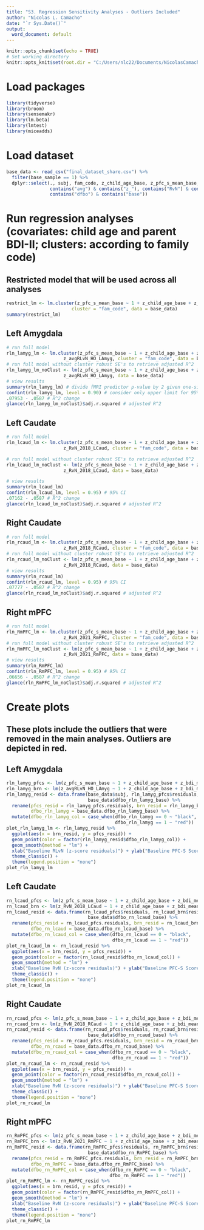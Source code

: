 ---
title: "S3. Regression Sensitivity Analyses - Outliers Included"
author: "Nicolas L. Camacho"
date: "`r Sys.Date()`"
output:
  word_document: default
---

```{r setup, include=FALSE}
knitr::opts_chunk$set(echo = TRUE)
# Set working directory
knitr::opts_knit$set(root.dir = "C:/Users/nlc22/Documents/NicolasCamacho/fmri_reward/analysis_data")
```

# Load packages
```{r, message = FALSE, warning = FALSE}
library(tidyverse)
library(broom)
library(sensemakr)
library(lm.beta)
library(lmtest)
library(miceadds)
```

# Load dataset
```{r, message = FALSE}
base_data <- read_csv("final_dataset_share.csv") %>% 
  filter(base_sample == 1) %>%
  dplyr::select(., subj, fam_code, z_child_age_base, z_pfc_s_mean_base, z_bdi_mean_base, 
                contains("avg") & contains("z_"), contains("RvN") & contains("z_"),
                contains("dfbo") & contains("base"))
```

# Run regression analyses (covariates: child age and parent BDI-II; clusters: according to family code)

## Restricted model that will be used across all analyses
```{r}
restrict_lm <- lm.cluster(z_pfc_s_mean_base ~ 1 + z_child_age_base + z_bdi_mean_base, 
                        cluster = "fam_code", data = base_data)
summary(restrict_lm)
```


## Left Amygdala
```{r}
# run full model
rln_lamyg_lm <- lm.cluster(z_pfc_s_mean_base ~ 1 + z_child_age_base + z_bdi_mean_base +
                     z_avgRLvN_HO_LAmyg, cluster = "fam_code", data = base_data)
# run full model without cluster robust SE's to retrieve adjusted R^2
rln_lamyg_lm_noClust <- lm(z_pfc_s_mean_base ~ 1 + z_child_age_base + z_bdi_mean_base +
                     z_avgRLvN_HO_LAmyg, data = base_data)
# view results
summary(rln_lamyg_lm) # divide fMRI predictor p-value by 2 given one-sided hypothesis
confint(rln_lamyg_lm, level = 0.90) # consider only upper limit for 95% confidence that estimate is < 0
.07953 - .0587 # R^2 change
glance(rln_lamyg_lm_noClust)$adj.r.squared # adjusted R^2
```

## Left Caudate
```{r}
# run full model
rln_lcaud_lm <- lm.cluster(z_pfc_s_mean_base ~ 1 + z_child_age_base + z_bdi_mean_base +
                     z_RvN_2018_LCaud, cluster = "fam_code", data = base_data)

# run full model without cluster robust SE's to retrieve adjusted R^2
rln_lcaud_lm_noClust <- lm(z_pfc_s_mean_base ~ 1 + z_child_age_base + z_bdi_mean_base +
                     z_RvN_2018_LCaud, data = base_data)

# view results
summary(rln_lcaud_lm)
confint(rln_lcaud_lm, level = 0.95) # 95% CI
.07162 - .0587 # R^2 change
glance(rln_lcaud_lm_noClust)$adj.r.squared # adjusted R^2
```

## Right Caudate
```{r}
# run full model
rln_rcaud_lm <- lm.cluster(z_pfc_s_mean_base ~ 1 + z_child_age_base + z_bdi_mean_base +
                     z_RvN_2018_RCaud, cluster = "fam_code", data = base_data)
# run full model without cluster robust SE's to retrieve adjusted R^2
rln_rcaud_lm_noClust <- lm(z_pfc_s_mean_base ~ 1 + z_child_age_base + z_bdi_mean_base +
                     z_RvN_2018_RCaud, data = base_data)
# view results
summary(rln_rcaud_lm) 
confint(rln_rcaud_lm, level = 0.95) # 95% CI
.07777 - .0587 # R^2 change
glance(rln_rcaud_lm_noClust)$adj.r.squared # adjusted R^2
```

## Right mPFC
```{r}
# run full model
rln_RmPFC_lm <- lm.cluster(z_pfc_s_mean_base ~ 1 + z_child_age_base + z_bdi_mean_base +
                     z_RvN_2021_RmPFC, cluster = "fam_code", data = base_data)
# run full model without cluster robust SE's to retrieve adjusted R^2
rln_RmPFC_lm_noClust <- lm(z_pfc_s_mean_base ~ 1 + z_child_age_base + z_bdi_mean_base +
                     z_RvN_2021_RmPFC, data = base_data)
# view results
summary(rln_RmPFC_lm) 
confint(rln_RmPFC_lm, level = 0.95) # 95% CI
.06656 - .0587 # R^2 change
glance(rln_RmPFC_lm_noClust)$adj.r.squared # adjusted R^2
```

# Create plots

## These plots include the outliers that were removed in the main analyses. Outliers are depicted in red.

## Left Amygdala
```{r, message = F}
rln_lamyg_pfcs <- lm(z_pfc_s_mean_base ~ 1 + z_child_age_base + z_bdi_mean_base, data = base_data)
rln_lamyg_brn <- lm(z_avgRLvN_HO_LAmyg ~ 1 + z_child_age_base + z_bdi_mean_base, data = base_data)
rln_lamyg_resid <- data.frame(base_data$subj, rln_lamyg_pfcs$residuals, rln_lamyg_brn$residuals,
                              base_data$dfbo_rln_lamyg_base) %>% 
  rename(pfcs_resid = rln_lamyg_pfcs.residuals, brn_resid = rln_lamyg_brn.residuals,
         dfbo_rln_lamyg = base_data.dfbo_rln_lamyg_base) %>% 
  mutate(dfbo_rln_lamyg_col = case_when(dfbo_rln_lamyg == 0 ~ "black",
                                        dfbo_rln_lamyg == 1 ~ "red"))
plot_rln_lamyg_lm <- rln_lamyg_resid %>% 
  ggplot(aes(x = brn_resid, y = pfcs_resid)) +
  geom_point(color = factor(rln_lamyg_resid$dfbo_rln_lamyg_col)) +
  geom_smooth(method = "lm") + 
  xlab("Baseline RLvN (z-score residuals)") + ylab("Baseline PFC-S Scores (z-score residuals)") +
  theme_classic() +
  theme(legend.position = "none")
plot_rln_lamyg_lm
```

## Left Caudate
```{r, message = F}
rn_lcaud_pfcs <- lm(z_pfc_s_mean_base ~ 1 + z_child_age_base + z_bdi_mean_base, data = base_data)
rn_lcaud_brn <- lm(z_RvN_2018_LCaud ~ 1 + z_child_age_base + z_bdi_mean_base, data = base_data)
rn_lcaud_resid <- data.frame(rn_lcaud_pfcs$residuals, rn_lcaud_brn$residuals,
                              base_data$dfbo_rn_lcaud_base) %>% 
  rename(pfcs_resid = rn_lcaud_pfcs.residuals, brn_resid = rn_lcaud_brn.residuals,
         dfbo_rn_lcaud = base_data.dfbo_rn_lcaud_base) %>% 
  mutate(dfbo_rn_lcaud_col = case_when(dfbo_rn_lcaud == 0 ~ "black",
                                       dfbo_rn_lcaud == 1 ~ "red"))
plot_rn_lcaud_lm <- rn_lcaud_resid %>% 
  ggplot(aes(x = brn_resid, y = pfcs_resid)) +
  geom_point(color = factor(rn_lcaud_resid$dfbo_rn_lcaud_col)) +
  geom_smooth(method = "lm") + 
  xlab("Baseline RvN (z-score residuals)") + ylab("Baseline PFC-S Scores (z-score residuals)") +
  theme_classic() +
  theme(legend.position = "none")
plot_rn_lcaud_lm
```

## Right Caudate
```{r, message = F}
rn_rcaud_pfcs <- lm(z_pfc_s_mean_base ~ 1 + z_child_age_base + z_bdi_mean_base, data = base_data)
rn_rcaud_brn <- lm(z_RvN_2018_RCaud ~ 1 + z_child_age_base + z_bdi_mean_base, data = base_data)
rn_rcaud_resid <- data.frame(rn_rcaud_pfcs$residuals, rn_rcaud_brn$residuals,
                              base_data$dfbo_rn_rcaud_base) %>% 
  rename(pfcs_resid = rn_rcaud_pfcs.residuals, brn_resid = rn_rcaud_brn.residuals,
         dfbo_rn_rcaud = base_data.dfbo_rn_rcaud_base) %>% 
  mutate(dfbo_rn_rcaud_col = case_when(dfbo_rn_rcaud == 0 ~ "black",
                                       dfbo_rn_rcaud == 1 ~ "red"))
plot_rn_rcaud_lm <- rn_rcaud_resid %>% 
  ggplot(aes(x = brn_resid, y = pfcs_resid)) +
  geom_point(color = factor(rn_rcaud_resid$dfbo_rn_rcaud_col)) +
  geom_smooth(method = "lm") + 
  xlab("Baseline RvN (z-score residuals)") + ylab("Baseline PFC-S Scores (z-score residuals)") +
  theme_classic() +
  theme(legend.position = "none")
plot_rn_rcaud_lm
```

## Right mPFC
```{r, message = F}
rn_RmPFC_pfcs <- lm(z_pfc_s_mean_base ~ 1 + z_child_age_base + z_bdi_mean_base, data = base_data)
rn_RmPFC_brn <- lm(z_RvN_2021_RmPFC ~ 1 + z_child_age_base + z_bdi_mean_base, data = base_data)
rn_RmPFC_resid <- data.frame(rn_RmPFC_pfcs$residuals, rn_RmPFC_brn$residuals,
                              base_data$dfbo_rn_RmPFC_base) %>% 
  rename(pfcs_resid = rn_RmPFC_pfcs.residuals, brn_resid = rn_RmPFC_brn.residuals,
         dfbo_rn_RmPFC = base_data.dfbo_rn_RmPFC_base) %>% 
  mutate(dfbo_rn_RmPFC_col = case_when(dfbo_rn_RmPFC == 0 ~ "black",
                                      dfbo_rn_RmPFC == 1 ~ "red"))
plot_rn_RmPFC_lm <- rn_RmPFC_resid %>% 
  ggplot(aes(x = brn_resid, y = pfcs_resid)) +
  geom_point(color = factor(rn_RmPFC_resid$dfbo_rn_RmPFC_col)) +
  geom_smooth(method = "lm") + 
  xlab("Baseline RvN (z-score residuals)") + ylab("Baseline PFC-S Scores (z-score residuals)") +
  theme_classic() +
  theme(legend.position = "none")
plot_rn_RmPFC_lm
```























